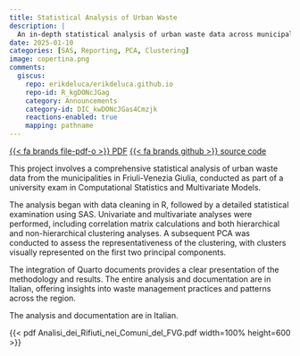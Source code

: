 ```yaml
---
title: Statistical Analysis of Urban Waste
description: |
  An in-depth statistical analysis of urban waste data across municipalities in Friuli-Venezia Giulia for a university exam project.
date: 2025-01-10
categories: [SAS, Reporting, PCA, Clustering]
image: copertina.png
comments:
  giscus:
    repo: erikdeluca/erikdeluca.github.io
    repo-id: R_kgDONcJGag
    category: Announcements
    category-id: DIC_kwDONcJGas4Cmzjk
    reactions-enabled: true
    mapping: pathname
---
```


[{{< fa brands file-pdf-o >}} PDF](Analisi_dei_Rifiuti_nei_Comuni_del_FVG.pdf){.btn target="_blank"} [{{< fa brands github >}} source code](https://github.com/erikdeluca/Analisi-dei-Rifiuti-nel-FVG){.btn target="_blank"}

<!-- ![](copertina.png){width = 50%} -->

This project involves a comprehensive statistical analysis of urban waste data from the municipalities in Friuli-Venezia Giulia, conducted as part of a university exam in Computational Statistics and Multivariate Models.

The analysis began with data cleaning in R, followed by a detailed statistical examination using SAS. Univariate and multivariate analyses were performed, including correlation matrix calculations and both hierarchical and non-hierarchical clustering analyses. A subsequent PCA was conducted to assess the representativeness of the clustering, with clusters visually represented on the first two principal components.

The integration of Quarto documents provides a clear presentation of the methodology and results. The entire analysis and documentation are in Italian, offering insights into waste management practices and patterns across the region.

::: callout-note
The analysis and documentation are in Italian.
:::

{{< pdf Analisi_dei_Rifiuti_nei_Comuni_del_FVG.pdf width=100% height=600 >}}
